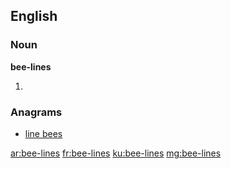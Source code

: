 ==English==

===Noun===
'''bee-lines'''

# {{plural of|bee-line}}

===Anagrams===
* [[line bees#English|line bees]]

[[ar:bee-lines]]
[[fr:bee-lines]]
[[ku:bee-lines]]
[[mg:bee-lines]]